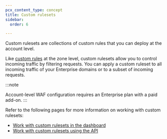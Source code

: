 ```yaml
---
pcx_content_type: concept
title: Custom rulesets
sidebar:
  order: 6

---
```


Custom rulesets are collections of custom rules that you can deploy at the account level.

Like [custom rules](/waf/custom-rules/) at the zone level, custom rulesets allow you to control incoming traffic by filtering requests. You can apply a custom ruleset to all incoming traffic of your Enterprise domains or to a subset of incoming requests.

:::note

Account-level WAF configuration requires an Enterprise plan with a paid add-on. 
:::

Refer to the following pages for more information on working with custom rulesets:

* [Work with custom rulesets in the dashboard](/waf/custom-rules/custom-rulesets/create-dashboard/)
* [Work with custom rulesets using the API](/waf/custom-rules/custom-rulesets/create-api/)
